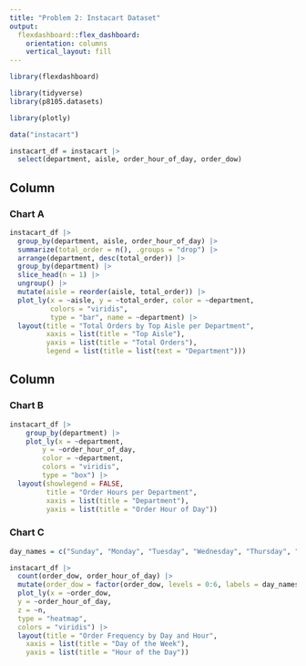 ```yaml
---
title: "Problem 2: Instacart Dataset"
output: 
  flexdashboard::flex_dashboard:
    orientation: columns
    vertical_layout: fill
---
```


```r
library(flexdashboard)

library(tidyverse)
library(p8105.datasets)

library(plotly)
```

```r
data("instacart")

instacart_df = instacart |>
  select(department, aisle, order_hour_of_day, order_dow)
```


Column {data-width=550}
-----------------------------------------------------------------------

### Chart A

```r
instacart_df |>
  group_by(department, aisle, order_hour_of_day) |>
  summarize(total_order = n(), .groups = "drop") |> 
  arrange(department, desc(total_order)) |> 
  group_by(department) |> 
  slice_head(n = 1) |> 
  ungroup() |>
  mutate(aisle = reorder(aisle, total_order)) |>
  plot_ly(x = ~aisle, y = ~total_order, color = ~department,
          colors = "viridis",
          type = "bar", name = ~department) |> 
  layout(title = "Total Orders by Top Aisle per Department",
         xaxis = list(title = "Top Aisle"),
         yaxis = list(title = "Total Orders"),
         legend = list(title = list(text = "Department")))
```

Column {data-width=450}
-----------------------------------------------------------------------

### Chart B

```r
instacart_df |> 
    group_by(department) |> 
    plot_ly(x = ~department, 
        y = ~order_hour_of_day, 
        color = ~department,
        colors = "viridis",
        type = "box") |>
  layout(showlegend = FALSE,
         title = "Order Hours per Department",
         xaxis = list(title = "Department"),
         yaxis = list(title = "Order Hour of Day"))
```

### Chart C

```r
day_names = c("Sunday", "Monday", "Tuesday", "Wednesday", "Thursday", "Friday", "Saturday")

instacart_df |>
  count(order_dow, order_hour_of_day) |>
  mutate(order_dow = factor(order_dow, levels = 0:6, labels = day_names)) |>
  plot_ly(x = ~order_dow, 
  y = ~order_hour_of_day, 
  z = ~n, 
  type = "heatmap", 
  colors = "viridis") |>
  layout(title = "Order Frequency by Day and Hour",
    xaxis = list(title = "Day of the Week"),
    yaxis = list(title = "Hour of the Day"))
```

